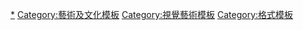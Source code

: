 {{template category
|type = color related
|topic = [[color|color]]
|description = All templates relating to navigation, display, etc of colors
|portal =
}}

[[Category:颜色|*]]
[[Category:藝術及文化模板|Category:藝術及文化模板]]
[[Category:視覺藝術模板|Category:視覺藝術模板]]
[[Category:格式模板|Category:格式模板]]
